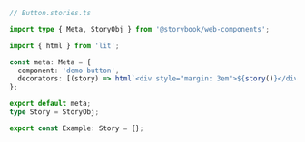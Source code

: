```ts
// Button.stories.ts

import type { Meta, StoryObj } from '@storybook/web-components';

import { html } from 'lit';

const meta: Meta = {
  component: 'demo-button',
  decorators: [(story) => html`<div style="margin: 3em">${story()}</div>`],
};

export default meta;
type Story = StoryObj;

export const Example: Story = {};
```
